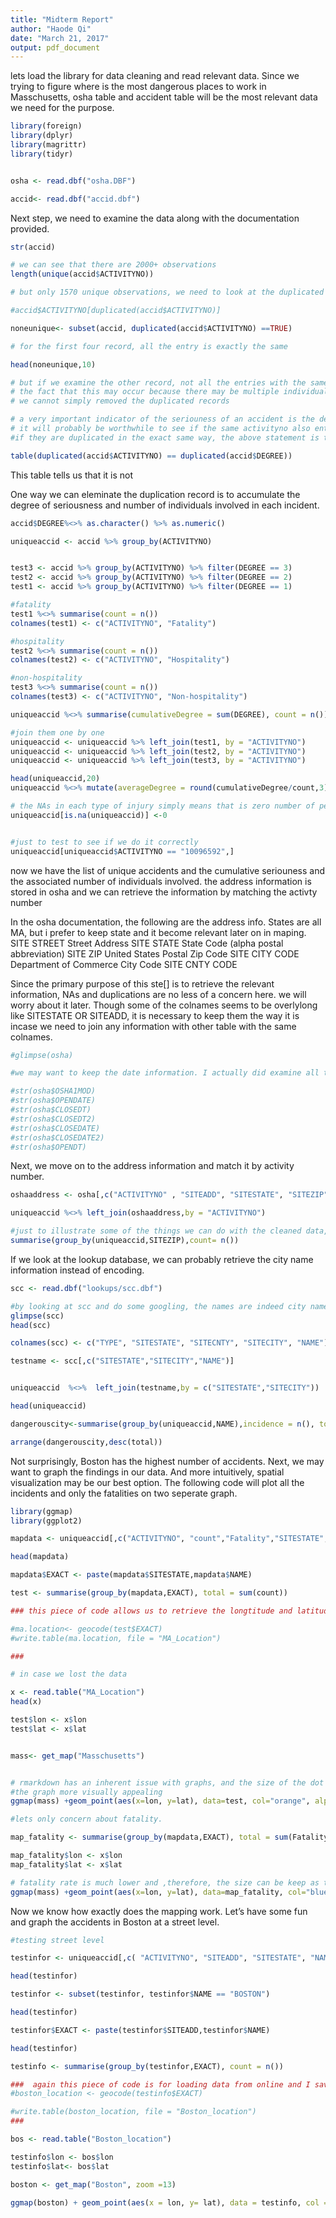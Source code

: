 ```yaml
---
title: "Midterm Report"
author: "Haode Qi"
date: "March 21, 2017"
output: pdf_document
---
```



lets load the library for data cleaning and read relevant data. Since we trying to figure where is the most dangerous places to work in Masschusetts, osha table and accident table will be the most relevant data we need for the purpose.


```r
library(foreign)
library(dplyr)
library(magrittr)
library(tidyr)


osha <- read.dbf("osha.DBF")

accid<- read.dbf("accid.dbf")
```

Next step, we need to examine the data along with the documentation provided.

```r
str(accid)

# we can see that there are 2000+ observations
length(unique(accid$ACTIVITYNO))

# but only 1570 unique observations, we need to look at the duplicated data and see what we can do about it.

#accid$ACTIVITYNO[duplicated(accid$ACTIVITYNO)]

noneunique<- subset(accid, duplicated(accid$ACTIVITYNO) ==TRUE)

# for the first four record, all the entry is exactly the same

head(noneunique,10)

# but if we examine the other record, not all the entries with the same activity number are the same
# the fact that this may occur because there may be multiple individuals involved in any accident and they are injured in the same exact way
# we cannot simply removed the duplicated records

# a very important indicator of the seriouness of an accident is the degree. 1 for fatality, 2 for hospitality and 3 for non-hospitalized injury
# it will probably be worthwhile to see if the same activityno also entails the same degree of seriousness 
#if they are duplicated in the exact same way, the above statement is true

table(duplicated(accid$ACTIVITYNO) == duplicated(accid$DEGREE))

```

This table tells us that it is not

One way we can eleminate the duplication record is to accumulate the degree of seriousness and number of individuals involved in each incident.

```r
accid$DEGREE%<>% as.character() %>% as.numeric()

uniqueaccid <- accid %>% group_by(ACTIVITYNO)


test3 <- accid %>% group_by(ACTIVITYNO) %>% filter(DEGREE == 3)
test2 <- accid %>% group_by(ACTIVITYNO) %>% filter(DEGREE == 2)
test1 <- accid %>% group_by(ACTIVITYNO) %>% filter(DEGREE == 1)

#fatality
test1 %<>% summarise(count = n())
colnames(test1) <- c("ACTIVITYNO", "Fatality")

#hospitality
test2 %<>% summarise(count = n())
colnames(test2) <- c("ACTIVITYNO", "Hospitality")

#non-hospitality
test3 %<>% summarise(count = n())
colnames(test3) <- c("ACTIVITYNO", "Non-hospitality")

uniqueaccid %<>% summarise(cumulativeDegree = sum(DEGREE), count = n())

#join them one by one
uniqueaccid <- uniqueaccid %>% left_join(test1, by = "ACTIVITYNO")
uniqueaccid <- uniqueaccid %>% left_join(test2, by = "ACTIVITYNO")
uniqueaccid <- uniqueaccid %>% left_join(test3, by = "ACTIVITYNO")

head(uniqueaccid,20)
uniqueaccid %<>% mutate(averageDegree = round(cumulativeDegree/count,3))

# the NAs in each type of injury simply means that is zero number of people involved in it. We should replace it with zero.
uniqueaccid[is.na(uniqueaccid)] <-0


#just to test to see if we do it correctly
uniqueaccid[uniqueaccid$ACTIVITYNO == "10096592",]
```

now we have the list of unique accidents and the cumulative seriouness and the associated number of individuals involved.
the address information is stored in osha and we can retrieve the information by matching the activty number


In the osha documentation, the following are the address info. States are all MA,  but i prefer to keep state and it become relevant later on in maping.
SITE STREET		Street Address
SITE STATE			State Code (alpha postal abbreviation)
SITE ZIP				United States Postal Zip Code
SITE CITY CODE	Department of Commerce City Code
SITE CNTY CODE


Since the primary purpose of this ste[] is to retrieve the relevant information, NAs and duplications are no less of a concern here. we will worry about
it later. Though some of the colnames seems to be overlylong like SITESTATE OR SITEADD, it is necessary to keep them the way it is incase we need to join any information with other table with the same colnames.
```r
#glimpse(osha)

#we may want to keep the date information. I actually did examine all the different dates avaliable but it is a huge mass in terms of the underlying meaning of each date. If the underlying meaning is not clear, the data becomes irelevant.

#str(osha$OSHA1MOD)
#str(osha$OPENDATE)
#str(osha$CLOSEDT)
#str(osha$CLOSEDT2)
#str(osha$CLOSEDATE)
#str(osha$CLOSEDATE2)
#str(osha$OPENDT)

```

Next, we move on to the address information and match it by activity number.
```r
oshaaddress <- osha[,c("ACTIVITYNO" , "SITEADD", "SITESTATE", "SITEZIP", "SITECITY", "SITECNTY" ) ]

uniqueaccid %<>% left_join(oshaaddress,by = "ACTIVITYNO")

#just to illustrate some of the things we can do with the cleaned data, the following a frequency table for number of accidents for each zip code.
summarise(group_by(uniqueaccid,SITEZIP),count= n())
```

If we look at the lookup database, we can probably retrieve the city name information instead of encoding.
```r

scc <- read.dbf("lookups/scc.dbf")

#by looking at scc and do some googling, the names are indeed city names, since some of the encoding map overlap, it is important to include states.
glimpse(scc)
head(scc)

colnames(scc) <- c("TYPE", "SITESTATE", "SITECNTY", "SITECITY", "NAME")

testname <- scc[,c("SITESTATE","SITECITY","NAME")]


uniqueaccid  %<>%  left_join(testname,by = c("SITESTATE","SITECITY"))

head(uniqueaccid)

dangerouscity<-summarise(group_by(uniqueaccid,NAME),incidence = n(), total= sum(count))

arrange(dangerouscity,desc(total))

```

Not surprisingly, Boston has the highest number of accidents. Next, we may want to graph the findings in our data. And more intuitively, spatial visualization may be our best option. The following code will plot all the incidents and only the fatalities on two seperate graph.

```r
library(ggmap)
library(ggplot2)

mapdata <- uniqueaccid[,c("ACTIVITYNO", "count","Fatality","SITESTATE","NAME")]

head(mapdata)

mapdata$EXACT <- paste(mapdata$SITESTATE,mapdata$NAME)

test <- summarise(group_by(mapdata,EXACT), total = sum(count))

### this piece of code allows us to retrieve the longtitude and latitude of the cities. It takes around 20 minutes to run and if you can run it yourself or simply run the file I wrote and saved in the directory.

#ma.location<- geocode(test$EXACT)
#write.table(ma.location, file = "MA_Location")

###

# in case we lost the data

x <- read.table("MA_Location")
head(x)

test$lon <- x$lon
test$lat <- x$lat


mass<- get_map("Masschusetts")


# rmarkdown has an inherent issue with graphs, and the size of the dot is much larger than it should be. I simply divide the size here by 2 to make
#the graph more visually appealing
ggmap(mass) +geom_point(aes(x=lon, y=lat), data=test, col="orange", alpha=0.2, size=(test$total)/2) + ggtitle("Accidents in Mass by city")

#lets only concern about fatality.

map_fatality <- summarise(group_by(mapdata,EXACT), total = sum(Fatality))

map_fatality$lon <- x$lon
map_fatality$lat <- x$lat

# fatality rate is much lower and ,therefore, the size can be keep as the same.
ggmap(mass) +geom_point(aes(x=lon, y=lat), data=map_fatality, col="blue", alpha=0.2, size=map_fatality$total) + ggtitle("Fatality in Mass by city")
```


Now we know how exactly does the mapping work. Let's have some fun and graph the accidents in Boston at a street level.

```r
#testing street level

testinfor <- uniqueaccid[,c( "ACTIVITYNO", "SITEADD", "SITESTATE", "NAME" )]

head(testinfor)

testinfor <- subset(testinfor, testinfor$NAME == "BOSTON")

head(testinfor)

testinfor$EXACT <- paste(testinfor$SITEADD,testinfor$NAME)

head(testinfor)

testinfo <- summarise(group_by(testinfor,EXACT), count = n())

###  again this piece of code is for loading data from online and I save a table just to save the time.
#boston_location <- geocode(testinfo$EXACT)

#write.table(boston_location, file = "Boston_location")
###

bos <- read.table("Boston_location")

testinfo$lon <- bos$lon
testinfo$lat<- bos$lat

boston <- get_map("Boston", zoom =13)

ggmap(boston) + geom_point(aes(x = lon, y= lat), data = testinfo, col = "red" , alpha = .5 , size = testinfo$count*5) + ggtitle("OSHA accidents in Boston")
```
